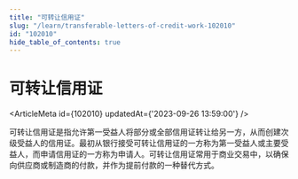 ```yaml
---
title: "可转让信用证"
slug: "/learn/transferable-letters-of-credit-work-102010"
id: "102010"
hide_table_of_contents: true
---
```



# 可转让信用证

<ArticleMeta id={102010} updatedAt={'2023-09-26 13:59:00'} />
<div className='border-solid border-b border-t-0 my-4 border-[var(--ifm-color-gray-300)]' />

可转让信用证是指允许第一受益人将部分或全部信用证转让给另一方，从而创建次级受益人的信用证。最初从银行接受可转让信用证的一方称为第一受益人或主要受益人，而申请信用证的一方称为申请人。可转让信用证常用于商业交易中，以确保向供应商或制造商的付款，并作为提前付款的一种替代方式。

